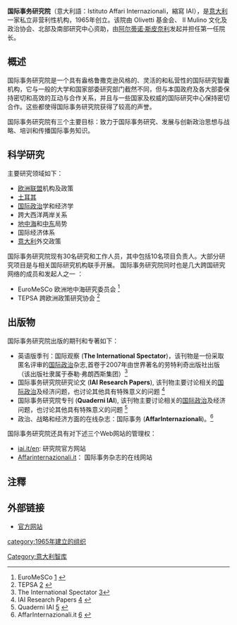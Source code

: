 {{infobox Organization
|name         = 国际事务研究院
|original_name = Istituto Affari Internazionali
|image        =
|size         = 
|abbreviation = IAI 
|motto        = 
|formation    = 1965年
|type         = [[智庫|智庫]]
|headquarters = Via Angelo Brunetti 9
|location     = [[罗马|罗马]] [[意大利|意大利]]
|leader_title= 
|leader_name  = 
|website      = [http://www.iai.it/en www.iai.it/en]
}}

'''国际事务研究院'''（意大利語：Istituto Affari Internazionali，縮寫 IAI），是[[意大利|意大利]]一家私立非营利性机构，1965年创立。该院由 Olivetti 基金会、 Il Mulino 文化及政治协会、北部及南部研究中心资助，由[[阿尔蒂诺·斯皮奈利|阿尔蒂诺·斯皮奈利]]发起并担任第一任院长。

==概述==
国际事务研究院是一个具有盎格鲁撒克逊风格的、灵活的和私营性的国际研究智囊机构，它与一般的大学和国家部委研究部门截然不同，但与本国政府及各大部委保持密切和高效的互动与合作关系，并且与一些国家及权威的国际研究中心保持密切合作。这些都使得国际事务研究院获得了较高的声誉。

国际事务研究院有三个主要目标：致力于国际事务研究、发展与创新政治思想与战略、培训和传播国际事务知识。

==科学研究==
主要研究领域如下： 
* [[欧洲联盟|欧洲联盟]]机构及政策
* [[土耳其|土耳其]]
* [[国际政治|国际政治]]学和经济学
* 跨大西洋两岸关系
* [[地中海|地中海]]和[[中东|中东]]局势
* 国际经济体系
* [[意大利|意大利]]外交政策

国际事务研究院现有30名研究和工作人员，其中包括10名项目负责人。大部分研究项目是与相关国际研究机构联手开展。
国际事务研究院同时也是几大跨国研究网络的成员和发起人之一 ：
* EuroMeSCo 欧洲地中海研究委员会 <ref>EuroMeSCo [http://www.euromesco.net] {{Wayback|url=http://www.euromesco.net/ |date=20200917003930 }}</ref>
* TEPSA 跨欧洲政策研究协会 <ref>TEPSA [http://tepsa.be] {{Wayback|url=http://tepsa.be/ |date=20170130030619 }}</ref>

==出版物==
国际事务研究院出版的期刊和专著如下：
* 英语版季刊：国际观察 ('''The International Spectator''')，该刊物是一份采取匿名评审的[[国际政治|国际政治]]杂志,首卷于2007年由世界著名的劳特利奇出版社出版（该出版社隶属于泰勒·弗朗西斯集团）<ref>The International Spectator [http://www.tandfonline.com/rspe] </ref>
* 国际事务研究院研究论文 ('''IAI Research Papers'''), 该刊物主要讨论相关的[[国际政治|国际政治]]及经济问题，也讨论其他具有特殊意义的问题 <ref>IAI Research Papers [http://www.iai.it/en/pubblicazioni/lista/all/iai-research-papers] {{Wayback|url=http://www.iai.it/en/pubblicazioni/lista/all/iai-research-papers |date=20150220195303 }}</ref>
* 国际事务研究院专刊 ('''Quaderni IAI'''), 该刊物主要讨论相关的[[国际政治|国际政治]]及经济问题，也讨论其他具有特殊意义的问题 <ref>Quaderni IAI [http://www.iai.it/en/pubblicazioni/lista/all/quaderni-iai] {{Wayback|url=http://www.iai.it/en/pubblicazioni/lista/all/quaderni-iai |date=20150221000408 }}</ref>
* 政治、战略和经济方面的在线杂志：国际事务 ('''AffarInternazionali''')。<ref>AffarInternazionali.it [http://www.affarinternazionali.it] {{Wayback|url=http://www.affarinternazionali.it/ |date=20110713080245 }}</ref>

国际事务研究院还具有对下述三个Web网站的管理权：
* [http://www.iai.it/en iai.it/en]{{Wayback|url=http://www.iai.it/en |date=20150220195252 }}: 研究院官方网站
* [http://www.affarinternazionali.it Affarinternazionali.it]{{Wayback|url=http://www.affarinternazionali.it/ |date=20110713080245 }}： 国际事务杂志的在线网站

==注釋==
{{reflist}}

==外部链接==
* [http://www.iai.it/en 官方网站]{{Wayback|url=http://www.iai.it/en |date=20150220195252 }}

[[Category:意大利智库|Category:意大利智库]]
[[category:1965年建立的组织|category:1965年建立的组织]]